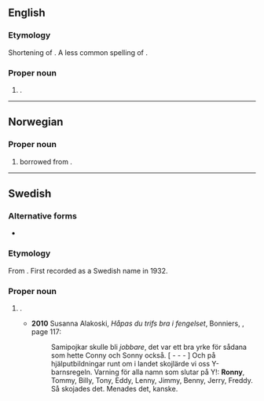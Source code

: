 ==English==

===Etymology===
Shortening of {{suffix|en|Ronald|-y}}. A less common spelling of {{m|en|Ronnie}}.

===Proper noun===
{{en-proper noun}}

# {{given name|male|lang=en|dim=Ronald}}.

----

==Norwegian==

===Proper noun===
{{head|no|proper noun}}

# {{given name|male|lang=no}} borrowed from {{etyl|en|no}}.

----

==Swedish==

===Alternative forms===
* {{l|sv|Ronnie}}

===Etymology===
From {{etyl|en|sv}} {{m|en|Ronny}}. First recorded as a Swedish name in 1932.

===Proper noun===
{{head|sv|proper noun}}

# {{given name|male|lang=sv}}.
#* '''2010''' Susanna Alakoski, ''Håpas du trifs bra i fengelset'', Bonniers, {{ISBN|9789100124359}}, page 117:
#*: Samipojkar skulle bli ''jobbare'', det var ett bra yrke för sådana som hette Conny och Sonny också. [ - - - ] Och på hjälputbildningar runt om i landet skojlärde vi oss Y-barnsregeln. Varning för alla namn som slutar på Y!: '''Ronny''', Tommy, Billy, Tony, Eddy, Lenny, Jimmy, Benny, Jerry, Freddy.
#*: Så skojades det. Menades det, kanske.